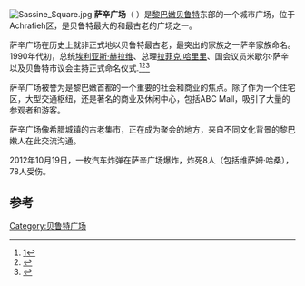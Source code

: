 [[File:Sassine_Square.jpg|thumb]]
'''萨辛广场'''（{{lang-ar|ساحة ساسين}} ）是[[黎巴嫩|黎巴嫩]][[贝鲁特|贝鲁特]]东部的一个城市广场，位于Achrafieh区，是贝鲁特最大的和最古老的广场之一。 

萨辛广场在历史上就非正式地以贝鲁特最古老，最突出的家族之一萨辛家族命名。1990年代初，总统[[埃利亚斯·赫拉维|埃利亚斯·赫拉维]]、总理[[拉菲克·哈里里|拉菲克·哈里里]]、国会议员米歇尔·萨辛以及贝鲁特市议会主持正式命名仪式.<ref>[http://www.scribd.com/doc/77669439/Interview-on-the-History-of-Achrafieh-with-HE-Michel-Sassine-Dec-2011]</ref><ref>{{Cite web |url=http://www.aawsat.com/details.asp?section=41&article=593622&issueno=11663 |title=存档副本 |accessdate=2013-12-15 |archive-date=2013-12-15 |archive-url=https://web.archive.org/web/20131215095441/http://www.aawsat.com/details.asp?section=41&article=593622&issueno=11663 |dead-url=no }}</ref><ref>{{Cite web |url=http://www.yabeyrouth.com/pages/index3646.htm |title=存档副本 |accessdate=2013-12-15 |archive-date=2014-09-29 |archive-url=https://web.archive.org/web/20140929115218/http://www.yabeyrouth.com/pages/index3646.htm |dead-url=no }}</ref>

萨辛广场被誉为是黎巴嫩首都的一个重要的社会和商业的焦点。除了作为一个住宅区，大型交通枢纽，还是著名的商业及休闲中心，包括ABC Mall，吸引了大量的参观者和游客。

萨辛广场像希腊城镇的古老集市，正在成为聚会的地方，来自不同文化背景的黎巴嫩人在此交流沟通。

2012年10月19日，一枚汽车炸弹在萨辛广场爆炸，炸死8人（包括维萨姆·哈桑），78人受伤。

==参考==
{{reflist}}

[[Category:贝鲁特广场|Category:贝鲁特广场]]